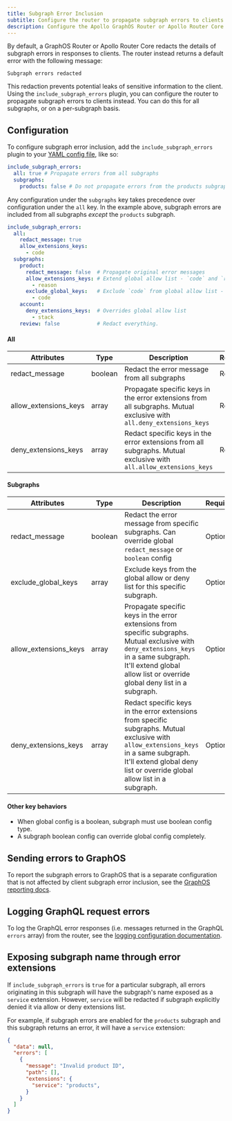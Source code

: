 ```yaml
---
title: Subgraph Error Inclusion
subtitle: Configure the router to propagate subgraph errors to clients
description: Configure the Apollo GraphOS Router or Apollo Router Core to propagate subgraph errors to clients for all subgraphs or on a per-subgraph basis.
---
```


By default, a GraphOS Router or Apollo Router Core redacts the details of subgraph errors in responses to clients. The router instead returns a default error with the following message:

```
Subgraph errors redacted
```

This redaction prevents potential leaks of sensitive information to the client. Using the `include_subgraph_errors` plugin, you can configure the router to propagate subgraph errors to clients instead. You can do this for all subgraphs, or on a per-subgraph basis.

## Configuration

To configure subgraph error inclusion, add the `include_subgraph_errors` plugin to your [YAML config file](/router/configuration/overview/#yaml-config-file), like so:

```yaml title="router.yaml"
include_subgraph_errors:
  all: true # Propagate errors from all subgraphs
  subgraphs:
    products: false # Do not propagate errors from the products subgraph
```

Any configuration under the `subgraphs` key takes precedence over configuration under the `all` key. In the example above, subgraph errors are included from all subgraphs _except_ the `products` subgraph.

```yaml title="router.yaml"
include_subgraph_errors:
  all:
    redact_message: true
    allow_extensions_keys:
      - code
  subgraphs:
    product:
      redact_message: false  # Propagate original error messages
      allow_extensions_keys: # Extend global allow list - `code` and `reason` will be propagated
        - reason
      exclude_global_keys:   # Exclude `code` from global allow list - only `reason` will be propagated.
        - code
    account:
      deny_extensions_keys:  # Overrides global allow list
        - stack
    review: false            # Redact everything.
```

#### All
| Attributes                | Type | Description                                                                 | Required |
|-----------------------|------------|-----------------------------------------------------------------------------|----------|
| redact_message    | boolean    | Redact the error message from all subgraphs                                 | Required |
| allow_extensions_keys | array      | Propagate specific keys in the error extensions from all subgraphs. Mutual exclusive with `all.deny_extensions_keys`         | Required |
| deny_extensions_keys  | array      | Redact specific keys in the error extensions from all subgraphs. Mutual exclusive with `all.allow_extensions_keys`            | Required |

#### Subgraphs
| Attributes                | Type | Description                                                                 | Required |
|-----------------------|------------|-----------------------------------------------------------------------------|----------|
| redact_message  | boolean    | Redact the error message from specific subgraphs. Can override global `redact_message` or `boolean` config                         | Optional |
| exclude_global_keys | array      | Exclude keys from the global allow or deny list for this specific subgraph. | Optional |
| allow_extensions_keys | array      | Propagate specific keys in the error extensions from specific subgraphs. Mutual exclusive with `deny_extensions_keys` in a same subgraph. It'll extend global allow list or override global deny list in a subgraph. | Optional |
| deny_extensions_keys  | array      | Redact specific keys in the error extensions from specific subgraphs. Mutual exclusive with `allow_extensions_keys` in a same subgraph. It'll extend global deny list or override global allow list in a subgraph. | Optional |

#### Other key behaviors
- When global config is a boolean, subgraph must use boolean config type.
- A subgraph boolean config can override global config completely.

## Sending errors to GraphOS
To report the subgraph errors to GraphOS that is a separate configuration that is not affected by client subgraph error inclusion, see the [GraphOS reporting docs](/router/configuration/telemetry/apollo-telemetry).

## Logging GraphQL request errors
To log the GraphQL error responses (i.e. messages returned in the GraphQL `errors` array) from the router, see the [logging configuration documentation](/router/configuration/telemetry/exporters/logging/overview).

## Exposing subgraph name through error extensions
If `include_subgraph_errors` is `true` for a particular subgraph, all errors originating in this subgraph will have the subgraph's name exposed as a `service` extension. However, `service` will be redacted if subgraph explicitly denied it via allow or deny extensions list.

For example, if subgraph errors are enabled for the `products` subgraph and this subgraph returns an error, it will have a `service` extension:
```json
{
  "data": null,
  "errors": [
    {
      "message": "Invalid product ID",
      "path": [],
      "extensions": {
        "service": "products",
      }
    }
  ]
}
```
